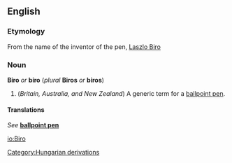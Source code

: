 {{wikipedia}}
==English==
===Etymology===
From the name of the inventor of the pen, [[w:Laszlo_Biro|Laszlo Biro]]

===Noun===
'''Biro''' ''or'' '''biro''' (''plural'' '''Biros''' ''or'' '''biros''')

#(''Britain, Australia, and New Zealand'') A generic term for a [[ballpoint pen]].

====Translations====
''See'' '''[[ballpoint pen]]'''

<!--Anyone know the trademark status?  Please add a usage note.-->
[[Category:Hungarian derivations]]

[[io:Biro]]